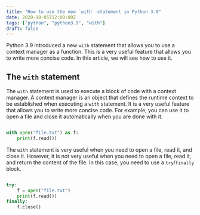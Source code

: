 ```yaml
---
title: "How to use the new `with` statement in Python 3.9"
date: 2020-10-05T12:00:00Z
tags: ["python", "python3.9", "with"]
draft: false
---
```


Python 3.9 introduced a new `with` statement that allows you to use a context manager as a function. This is a very useful feature that allows you to write more concise code. In this article, we will see how to use it.

## The `with` statement

The `with` statement is used to execute a block of code with a context manager. A context manager is an object that defines the runtime context to be established when executing a `with` statement. It is a very useful feature that allows you to write more concise code. For example, you can use it to open a file and close it automatically when you are done with it.

```python

with open("file.txt") as f:
    print(f.read())

```

The `with` statement is very useful when you need to open a file, read it, and close it. However, it is not very useful when you need to open a file, read it, and return the content of the file. In this case, you need to use a `try`/`finally` block.

```python

try:
    f = open("file.txt")
    print(f.read())
finally:
    f.close()

```
